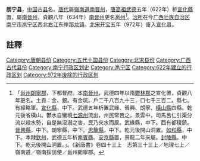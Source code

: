 '''朗宁县'''，[[中国|中国]]古[[县|县]]名。[[唐代|唐代]]屬[[嶺南道|嶺南道]][[南晉州|南晉州]]，[[唐高祖|唐高祖]][[武德|武德]]五年（622年）析[[宣化縣_(邕州)|宣化縣]]置，屬[[南晉州|南晉州]]，貞觀八年（634年）[[南晉州|南晉州]]更名[[邕州|邕州]]<ref>「[[邕州|邕州]][[朗寧郡|朗寧郡]]，下都督府。本[[南晉州|南晉州]]，武德四年以隋[[鬱林郡|鬱林郡]]之宣化置，貞觀八年更名。土貢：金、銀。有金坑。戶二千八百九十三，口七千三百二。縣七。有經略軍。[[宣化縣_(邕州)|宣化縣]]，中下。武德五年析置武緣、晉興、朗寧、[[橫山縣_(南晉州)|橫山縣]]四縣。乾元後省橫山。鬱水自蠻境[[七源州|七源州]]流出，州民常苦之，景雲中，司馬呂仁引渠分流以殺水勢，自是無沒溺之害，民乃夾水而居。武緣縣，中下。西有都稜鎮。[[晉興縣_(南晉州)|晉興縣]]，中下。朗寧縣，中下。[[思籠縣|思籠縣]]，中下。乾元後開山洞置。[[如和縣|如和縣]]，中下。本隸[[欽州|欽州]]，武德五年析[[南賓縣|南賓縣]]、[[安京縣|安京縣]]置，景龍二年來屬。[[封陵縣|封陵縣]]。中下。乾元後開山洞置。」。《新唐書》卷四十三上　志第三十三上／地理七上／嶺南道／嶺南採訪使／邕州朗寧郡。</ref>。[[治所|治所]]在今[[广西壮族自治区|广西壮族自治区]][[南宁市|南宁市]][[邕宁区|邕宁区]]西北[[右江|右江]]东岸[[那龙镇|那龙镇]]。[[北宋|北宋]][[开宝|开宝]]五年（972年）废入[[宣化县_(隋朝)|宣化县]]。 
==註釋==
{{reflist}}
{{唐朝行政區劃小作品}}
{{广西行政区划小作品}}
[[Category:唐朝县份|Category:唐朝县份]]
[[Category:五代十国县份|Category:五代十国县份]]
[[Category:北宋县份|Category:北宋县份]]
[[Category:广西古代县份|Category:广西古代县份]]
[[Category:南宁行政区划史|Category:南宁行政区划史]]
[[Category:邕宁区|Category:邕宁区]]
[[Category:622年建立的行政区划|Category:622年建立的行政区划]]
[[Category:972年废除的行政区划|Category:972年废除的行政区划]]